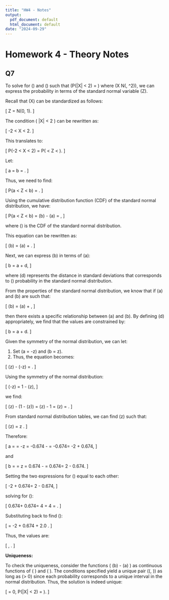 ```yaml
---
title: "HW4 - Notes"
output:
  pdf_document: default
  html_document: default
date: "2024-09-29"
---
```


# Homework 4 - Theory Notes

## Q7 
To solve for \(\mu\) and \(\sigma\) such that \(P(|X| < 2) = \frac{1}{2}\) where \(X \sim N(\mu, \sigma^2)\), we can express the probability in terms of the standard normal variable \(Z\).

Recall that \(X\) can be standardized as follows:

\[
Z = \frac{X - \mu}{\sigma} \sim N(0, 1).
\]

The condition \( |X| < 2 \) can be rewritten as:

\[
-2 < X < 2.
\]

This translates to:

\[
P(-2 < X < 2) = P\left(\frac{-2 - \mu}{\sigma} < Z < \frac{2 - \mu}{\sigma}\right).
\]

Let:

\[
a = \frac{-2 - \mu}{\sigma} \quad \text{and} \quad b = \frac{2 - \mu}{\sigma}.
\]

Thus, we need to find:

\[
P(a < Z < b) = \frac{1}{2}.
\]

Using the cumulative distribution function (CDF) of the standard normal distribution, we have:

\[
P(a < Z < b) = \Phi(b) - \Phi(a) = \frac{1}{2},
\]

where \(\Phi\) is the CDF of the standard normal distribution.

This equation can be rewritten as:

\[
\Phi(b) = \Phi(a) + \frac{1}{2}.
\]

Next, we can express \(b\) in terms of \(a\):

\[
b = a + d,
\]

where \(d\) represents the distance in standard deviations that corresponds to \(\frac{1}{2}\) probability in the standard normal distribution.

From the properties of the standard normal distribution, we know that if \(a\) and \(b\) are such that:

\[
\Phi(b) = \Phi(a) + \frac{1}{2},
\]

then there exists a specific relationship between \(a\) and \(b\). By defining \(d\) appropriately, we find that the values are constrained by:

\[
b = a + d.
\]

Given the symmetry of the normal distribution, we can let:

1. Set \(a = -z\) and \(b = z\).
2. Thus, the equation becomes:

\[
\Phi(z) - \Phi(-z) = \frac{1}{2}.
\]

Using the symmetry of the normal distribution:

\[
\Phi(-z) = 1 - \Phi(z),
\]

we find:

\[
\Phi(z) - (1 - \Phi(z)) = \frac{1}{2} \Rightarrow 2\Phi(z) - 1 = \frac{1}{2} \Rightarrow \Phi(z) = \frac{3}{4}.
\]

From standard normal distribution tables, we can find \(z\) such that:

\[
\Phi(z) = \frac{3}{4} \implies z \approx 0.674.
\]

Therefore:

\[
a = \frac{-2 - \mu}{\sigma} = -z \implies \frac{-2 - \mu}{\sigma} = -0.674 \implies -2 - \mu = -0.674\sigma \implies \mu = -2 + 0.674\sigma,
\]

and 

\[
b = \frac{2 - \mu}{\sigma} = z \implies \frac{2 - \mu}{\sigma} = 0.674 \implies 2 - \mu = 0.674\sigma \implies \mu = 2 - 0.674\sigma.
\]

Setting the two expressions for \(\mu\) equal to each other:

\[
-2 + 0.674\sigma = 2 - 0.674\sigma,
\]

solving for \(\sigma\):

\[
0.674\sigma + 0.674\sigma = 4 \implies 1.348\sigma = 4 \implies \sigma = \frac{4}{1.348} \approx 2.96.
\]

Substituting back to find \(\mu\):

\[
\mu = -2 + 0.674 \cdot 2.96 \approx -2 + 2.0 \approx 0.
\]

Thus, the values are:

\[
\mu \approx 0, \quad \sigma \approx 2.96.
\]

**Uniqueness:**

To check the uniqueness, consider the functions \( \Phi(b) - \Phi(a) \) as continuous functions of \( \mu \) and \( \sigma \). The conditions specified yield a unique pair \((\mu, \sigma)\) as long as \(\sigma > 0\) since each probability corresponds to a unique interval in the normal distribution. Thus, the solution is indeed unique:

\[
\mu = 0, \quad \sigma \approx 2.96 \text{ (to satisfy } P(|X| < 2) = \frac{1}{2}).
\]
